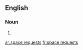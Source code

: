 ==English==

===Noun===
{{head|en|head=[[space]] [[request]]s}}

# {{plural of|space request}}

[[ar:space requests]]
[[fr:space requests]]